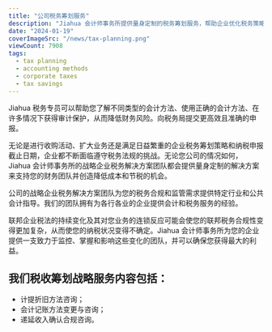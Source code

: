 ```yaml
---
title: "公司税务筹划服务"
description: "Jiahua 会计师事务所提供量身定制的税务筹划服务，帮助企业优化税务策略、减少税负并提高现金流。我们的服务包括折旧方法咨询、会计方法变更咨询和递延收入确认合规咨询。"
date: "2024-01-19"
coverImageSrc: "/news/tax-planning.png"
viewCount: 7908
tags:
  - tax planning
  - accounting methods
  - corporate taxes
  - tax savings
---
```


Jiahua 税务专员可以帮助您了解不同类型的会计方法、使用正确的会计方法、在许多情况下获得审计保护，从而降低财务风险。向税务局提交更高效且准确的申报。

无论是进行收购活动、扩大业务还是满足日益繁重的企业税务筹划策略和纳税申报截止日期，企业都不断面临遵守税务法规的挑战。无论您公司的情况如何，Jiahua 会计师事务所的战略企业税务解决方案团队都会提供量身定制的解决方案来支持您的财务团队并创造降低成本和节税的机会。

公司的战略企业税务解决方案团队为您的税务合规和监管需求提供特定行业和公共会计指导。我们的团队拥有为各行各业的企业提供会计和税务服务的经验。

联邦企业税法的持续变化及其对您业务的连锁反应可能会使您的联邦税务合规性变得更加复杂，从而使您的纳税状况变得不确定。Jiahua 会计师事务所为您的企业提供一支致力于监控、掌握和影响这些变化的团队，并可以确保您获得最大的利益。

## 我们税收筹划战略服务内容包括：

- 计提折旧方法咨询；
- 会计记账方法变更与咨询；
- 递延收入确认合规咨询。